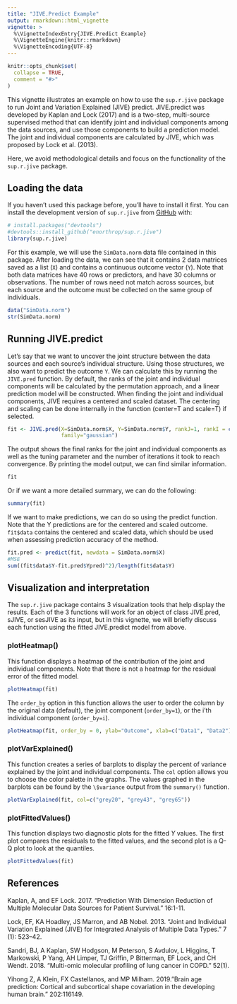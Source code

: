 ```yaml
---
title: "JIVE.Predict Example"
output: rmarkdown::html_vignette
vignette: >
  %\VignetteIndexEntry{JIVE.Predict Example}
  %\VignetteEngine{knitr::rmarkdown}
  %\VignetteEncoding{UTF-8}
---
```


```r
knitr::opts_chunk$set(
  collapse = TRUE,
  comment = "#>"
)
```

This vignette illustrates an example on how to use the `sup.r.jive` package to run Joint and Variation Explained (JIVE) predict. JIVE.predict was developed by Kaplan and Lock (2017) and is a two-step, multi-source supervised method that can identify joint and individual components among the data sources, and use those components to build a prediction model. The joint and individual components are calculated by JIVE, which was proposed by Lock et al. (2013). 

Here, we avoid methodological details and focus on the functionality of the `sup.r.jive` package.

## Loading the data

If you haven't used this package before, you'll have to install it first. You can install the development version of `sup.r.jive` from [GitHub](https://github.com/) with:

```r
# install.packages("devtools")
#devtools::install_github("enorthrop/sup.r.jive")
library(sup.r.jive)
```


For this example, we will use the `SimData.norm` data file contained in this package. After loading the data, we can see that it contains 2 data matrices saved as a list (`X`) and contains a continuous outcome vector (`Y`). Note that both data matrices have 40 rows or predictors, and have 30 columns or observations. The number of rows need not match across sources, but each source and the outcome must be collected on the same group of individuals.

```r
data("SimData.norm")
str(SimData.norm)

```

## Running JIVE.predict

Let's say that we want to uncover the joint structure between the data sources and each source's individual structure. Using those structures, we also want to predict the outcome `Y`. We can calculate this by running the `JIVE.pred` function. By default, the ranks of the joint and individual components will be calculated by the permutation approach, and a linear prediction model will be constructed. When finding the joint and individual components, JIVE requires a centered and scaled dataset. The centering and scaling can be done internally in the function (center=T and scale=T) if selected.


```r
fit <- JIVE.pred(X=SimData.norm$X, Y=SimData.norm$Y, rankJ=1, rankI = c(1,1),
                 family="gaussian")

```

The output shows the final ranks for the joint and individual components as well as the tuning parameter and the number of iterations it took to reach convergence. By printing the model output, we can find similar information.

```r
fit
```
Or if we want a more detailed summary, we can do the following:

```r
summary(fit)
```

If we want to make predictions, we can do so using the predict function. Note that the Y predictions are for the centered and scaled outcome. `fit$data` contains the centered and scaled data, which should be used when assessing prediction accuracy of the method.


```r

fit.pred <- predict(fit, newdata = SimData.norm$X)
#MSE
sum((fit$data$Y-fit.pred$Ypred)^2)/length(fit$data$Y)
```


## Visualization and interpretation

The `sup.r.jive` package contains 3 visualization tools that help display the results. Each of the 3 functions will work for an object of class JIVE.pred, sJIVE, or sesJIVE as its input, but in this vignette, we will briefly discuss each function using the fitted JIVE.predict model from above.

### plotHeatmap()

This function displays a heatmap of the contribution of the joint and individual components. Note that there is not a heatmap for the residual error of the fitted model. 

```r
plotHeatmap(fit) 
```

The `order_by` option in this function allows the user to order the column by the original data (default), the joint component (`order_by=1`), or the i'th individual component (`order_by=i`).

```r
plotHeatmap(fit, order_by = 0, ylab="Outcome", xlab=c("Data1", "Data2"))
```

### plotVarExplained()

This function creates a series of barplots to display the percent of variance explained by the joint and individual components. The `col` option allows you to choose the color palette in the graphs. The values graphed in the barplots can be found by the `\$variance` output from the `summary()` function.

```r
plotVarExplained(fit, col=c("grey20", "grey43", "grey65"))

```


### plotFittedValues()

This function displays two diagnostic plots for the fitted $Y$ values. The first plot compares the residuals to the fitted values, and the second plot is a Q-Q plot to look at the quantiles.

```r
plotFittedValues(fit)

```

## References

Kaplan, A, and EF Lock. 2017. "Prediction With Dimension Reduction of Multiple Molecular Data Sources for Patient  Survival." \textit{Cancer Informatics} 16:1-11.

Lock, EF, KA Hoadley, JS Marron, and AB Nobel. 2013. “Joint and Individual Variation Explained (JIVE) for Integrated Analysis of Multiple Data Types.” \textit{The Annals of Applied Statistics} 7 (1): 523–42.

Sandri, BJ, A Kaplan, SW Hodgson, M Peterson, S Avdulov, L Higgins, T Markowski, P Yang, AH Limper, TJ Griffin, P Bitterman, EF Lock, and CH Wendt. 2018. "Multi-omic molecular profiling of lung cancer in COPD." \textit{The European Respiratory Journal} 52(1).

Yihong Z, A Klein, FX Castellanos, and MP Milham. 2019."Brain age prediction: Cortical and subcortical shape covariation in the developing human brain." \textit{NeuroImage} 202:116149.






